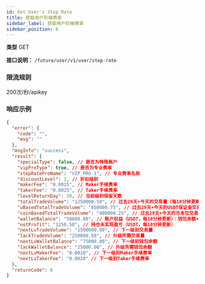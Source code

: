 ```yaml
---
id: Get User's Step Rate
title: 获取用户阶梯费率
sidebar_label: 获取用户阶梯费率
sidebar_position: 8
---
```


**类型** GET

**接口说明：** `/future/user/v1/user/step-rate`

### 限流规则

200次/秒/apikey

### 响应示例

```json title="响应"
{
  "error": {
    "code": "",
    "msg": ""
  },
  "msgInfo": "success",
  "result": {
    "specialType": false, // 是否为特殊账户
    "vipProType": true, // 是否为专业费率
    "stepRateProName": "VIP_PRO_1", // 专业费率名称
    "discountLevel": 2, // 折扣级别
    "makerFee": "0.0015", // Maker手续费率
    "takerFee": "0.0025", // Taker手续费率
    "levelReturnDay": 30, // 当前级别保留天数
    "totalTradeVolume": "1250000.50", // 过去29天+今天的交易量（每10分钟更新）
    "uBasedTotalTradeVolume": "850000.75", // 过去29天+今天的USDT保证金交易量
    "coinBasedTotalTradeVolume": "400000.25", // 过去29天+今天的币本位交易量
    "walletBalance": "50000.00", // 账户权益（USDT，每10分钟更新）：钱包余额+未实现盈亏
    "notProfit": "1250.50", // 持仓未实现盈亏（USDT，每10分钟更新）
    "nextLvTradeVolume": "1500000.00", // 下一级别交易量
    "lackTradeVolume": "250000.50", // 升级所需交易量
    "nextLvWalletBalance": "75000.00", // 下一级别钱包余额
    "lackWalletBalance": "25000.00", // 升级所需钱包余额
    "nextLvMakerFee": "0.0010", // 下一级别Maker手续费率
    "nextLvTakerFee": "0.0020" // 下一级别Taker手续费率
  },
  "returnCode": 0
}
```